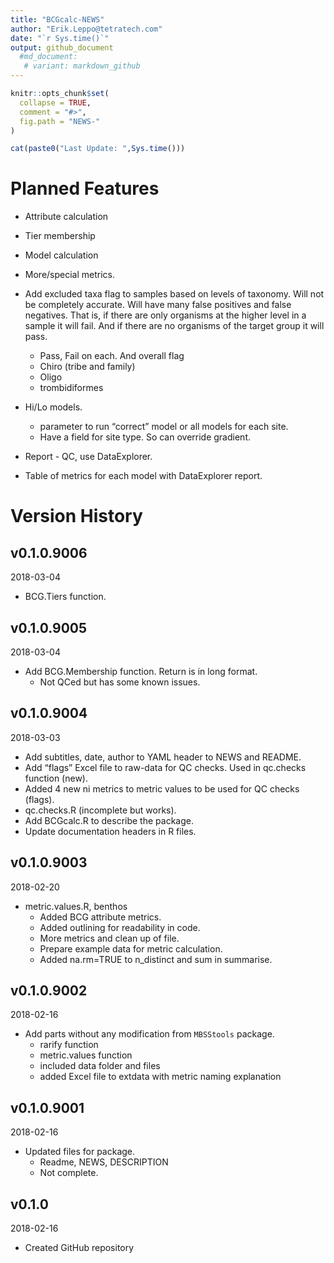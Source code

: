```yaml
---
title: "BCGcalc-NEWS"
author: "Erik.Leppo@tetratech.com"
date: "`r Sys.time()`"
output: github_document
  #md_document:
   # variant: markdown_github
---
```


<!-- NEWS.md is generated from NEWS.Rmd. Please edit that file -->

```r
knitr::opts_chunk$set(
  collapse = TRUE,
  comment = "#>",
  fig.path = "NEWS-"
)
```

```r
cat(paste0("Last Update: ",Sys.time()))
```

# Planned Features

* Attribute calculation

* Tier membership

* Model calculation

* More/special metrics.

* Add excluded taxa flag to samples based on levels of taxonomy.  Will not be completely accurate.  Will have many false positives and false negatives.  That is, if there are only organisms at the higher level in a sample it will fail.  And if there are no organisms of the target group it will pass.
    + Pass, Fail on each. And overall flag
    + Chiro (tribe and family)
    + Oligo
    + trombidiformes

* Hi/Lo models.
    + parameter to run "correct" model or all models for each site.
    + Have a field for site type.  So can override gradient.
    
* Report - QC, use DataExplorer.

* Table of metrics for each model with DataExplorer report.

# Version History

## v0.1.0.9006
2018-03-04

* BCG.Tiers function.

## v0.1.0.9005
2018-03-04

* Add BCG.Membership function.  Return is in long format.
    + Not QCed but has some known issues.

## v0.1.0.9004
2018-03-03

* Add subtitles, date, author to YAML header to NEWS and README.
* Add "flags" Excel file to raw-data for QC checks.  Used in qc.checks function (new).
* Added 4 new ni metrics to metric values to be used for QC checks (flags).
* qc.checks.R (incomplete but works).
* Add BCGcalc.R to describe the package.
* Update documentation headers in R files.

## v0.1.0.9003
2018-02-20

* metric.values.R, benthos
    + Added BCG attribute metrics.
    + Added outlining for readability in code.
    + More metrics and clean up of file.
    + Prepare example data for metric calculation.
    + Added na.rm=TRUE to n\_distinct and sum in summarise.

## v0.1.0.9002
2018-02-16

* Add parts without any modification from `MBSStools` package.
    + rarify function
    + metric.values function
    + included data folder and files
    + added Excel file to extdata with metric naming explanation

## v0.1.0.9001
2018-02-16

* Updated files for package.
    + Readme, NEWS, DESCRIPTION
    + Not complete.

## v0.1.0
2018-02-16

* Created GitHub repository

